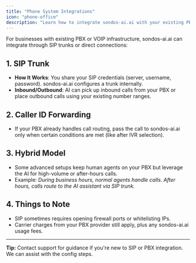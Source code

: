```yaml
---
title: "Phone System Integrations"
icon: "phone-office"
description: "Learn how to integrate sondos-ai.ai with your existing PBX or VOIP infrastructure through SIP trunks"
---
```


For businesses with existing PBX or VOIP infrastructure, sondos-ai.ai can integrate through SIP trunks or direct connections:

## 1. SIP Trunk

- **How It Works**: You share your SIP credentials (server, username, password). sondos-ai.ai configures a trunk internally.
- **Inbound/Outbound**: AI can pick up inbound calls from your PBX or place outbound calls using your existing number ranges.

## 2. Caller ID Forwarding

- If your PBX already handles call routing, pass the call to sondos-ai.ai only when certain conditions are met (like after IVR selection).

## 3. Hybrid Model

- Some advanced setups keep human agents on your PBX but leverage the AI for high-volume or after-hours calls.
- Example: _During business hours, normal agents handle calls. After hours, calls route to the AI assistant via SIP trunk._

## 4. Things to Note

- SIP sometimes requires opening firewall ports or whitelisting IPs.
- Carrier charges from your PBX provider still apply, plus any sondos-ai.ai usage fees.

---

**Tip:** Contact support for guidance if you're new to SIP or PBX integration. We can assist with the config steps.
